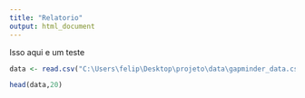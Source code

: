 ```yaml
---
title: "Relatorio"
output: html_document
---
```

Isso aqui e um teste
```r
data <- read.csv("C:\Users\felip\Desktop\projeto\data\gapminder_data.csv")
```


```r
head(data,20)
```